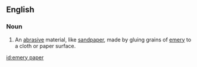 ==English==

===Noun===
{{en-noun|-}}

# An [[abrasive]] material, like [[sandpaper]], made by gluing grains of [[emery]] to a cloth or paper surface.

[[id:emery paper]]
